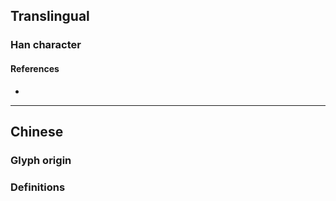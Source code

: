 {{also|攏}}
{{character info}}
==Translingual==

===Han character===
{{Han char|rn=64|rad=手|as=05|sn=8|four=|canj=QIKP|ids=⿰扌龙}}

====References====
* {{Han ref|kx=0427.161|hdz=31850.010|uh=62E2|ud=25314}}

----

==Chinese==

===Glyph origin===
{{Han simp|攏|f=龍|t=龙}}

===Definitions===
{{zh-see|攏}}